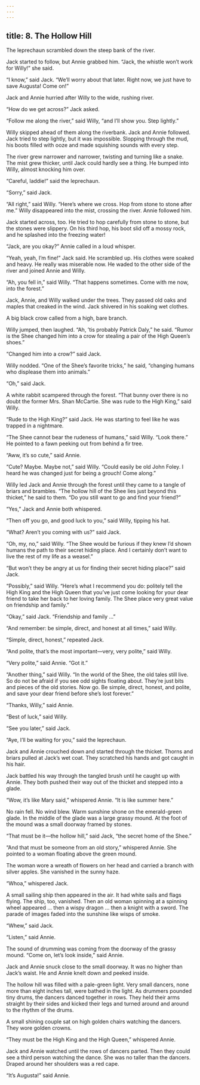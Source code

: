 ```yaml
---
---
---
```

title: 8. The Hollow Hill
---



The leprechaun scrambled down the steep bank of the river.

Jack started to follow, but Annie grabbed him. “Jack, the whistle won’t work for Willy!” she said.

“I know,” said Jack. “We’ll worry about that later. Right now, we just have to save Augusta! Come on!”

Jack and Annie hurried after Willy to the wide, rushing river.

“How do we get across?” Jack asked.

“Follow me along the river,” said Willy, “and I’ll show you. Step lightly.”

Willy skipped ahead of them along the riverbank. Jack and Annie followed. Jack tried to step lightly, but it was impossible. Slopping through the mud, his boots filled with ooze and made squishing sounds with every step.

The river grew narrower and narrower, twisting and turning like a snake. The mist grew thicker, until Jack could hardly see a thing. He bumped into Willy, almost knocking him over.

“Careful, laddie!” said the leprechaun.

“Sorry,” said Jack.

“All right,” said Willy. “Here’s where we cross. Hop from stone to stone after me.” Willy disappeared into the mist, crossing the river. Annie followed him.

Jack started across, too. He tried to hop carefully from stone to stone, but the stones were slippery. On his third hop, his boot slid off a mossy rock, and he splashed into the freezing water!

“Jack, are you okay?” Annie called in a loud whisper.

“Yeah, yeah, I’m fine!” Jack said. He scrambled up. His clothes were soaked and heavy. He really was miserable now. He waded to the other side of the river and joined Annie and Willy.

“Ah, you fell in,” said Willy. “That happens sometimes. Come with me now, into the forest.”

Jack, Annie, and Willy walked under the trees. They passed old oaks and maples that creaked in the wind. Jack shivered in his soaking wet clothes.

A big black crow called from a high, bare branch.

Willy jumped, then laughed. “Ah, ’tis probably Patrick Daly,” he said. “Rumor is the Shee changed him into a crow for stealing a pair of the High Queen’s shoes.”

“Changed him into a crow?” said Jack.

Willy nodded. “One of the Shee’s favorite tricks,” he said, “changing humans who displease them into animals.”

“Oh,” said Jack.

A white rabbit scampered through the forest. “That bunny over there is no doubt the former Mrs. Shan McCartie. She was rude to the High King,” said Willy.



“Rude to the High King?” said Jack. He was starting to feel like he was trapped in a nightmare.

“The Shee cannot bear the rudeness of humans,” said Willy. “Look there.” He pointed to a fawn peeking out from behind a fir tree.

“Aww, it’s so cute,” said Annie.

“Cute? Maybe. Maybe not,” said Willy. “Could easily be old John Foley. I heard he was changed just for being a grouch! Come along.”

Willy led Jack and Annie through the forest until they came to a tangle of briars and brambles. “The hollow hill of the Shee lies just beyond this thicket,” he said to them. “Do you still want to go and find your friend?”

“Yes,” Jack and Annie both whispered.

“Then off you go, and good luck to you,” said Willy, tipping his hat.

“What? Aren’t you coming with us?” said Jack.

“Oh, my, no,” said Willy. “The Shee would be furious if they knew I’d shown humans the path to their secret hiding place. And I certainly don’t want to live the rest of my life as a weasel.”

“But won’t they be angry at us for finding their secret hiding place?” said Jack.

“Possibly,” said Willy. “Here’s what I recommend you do: politely tell the High King and the High Queen that you’ve just come looking for your dear friend to take her back to her loving family. The Shee place very great value on friendship and family.”

“Okay,” said Jack. “Friendship and family …”

“And remember: be simple, direct, and honest at all times,” said Willy.

“Simple, direct, honest,” repeated Jack.

“And polite, that’s the most important—very, very polite,” said Willy.

“Very polite,” said Annie. “Got it.”

“Another thing,” said Willy. “In the world of the Shee, the old tales still live. So do not be afraid if you see odd sights floating about. They’re just bits and pieces of the old stories. Now go. Be simple, direct, honest, and polite, and save your dear friend before she’s lost forever.”

“Thanks, Willy,” said Annie.

“Best of luck,” said Willy.

“See you later,” said Jack.

“Aye, I’ll be waiting for you,” said the leprechaun.

Jack and Annie crouched down and started through the thicket. Thorns and briars pulled at Jack’s wet coat. They scratched his hands and got caught in his hair.

Jack battled his way through the tangled brush until he caught up with Annie. They both pushed their way out of the thicket and stepped into a glade.

“Wow, it’s like Mary said,” whispered Annie. “It is like summer here.”

No rain fell. No wind blew. Warm sunshine shone on the emerald-green glade. In the middle of the glade was a large grassy mound. At the foot of the mound was a small doorway framed by stones.

“That must be it—the hollow hill,” said Jack, “the secret home of the Shee.”

“And that must be someone from an old story,” whispered Annie. She pointed to a woman floating above the green mound.

The woman wore a wreath of flowers on her head and carried a branch with silver apples. She vanished in the sunny haze.

“Whoa,” whispered Jack.

A small sailing ship then appeared in the air. It had white sails and flags flying. The ship, too, vanished. Then an old woman spinning at a spinning wheel appeared … then a wispy dragon … then a knight with a sword. The parade of images faded into the sunshine like wisps of smoke.

“Whew,” said Jack.

“Listen,” said Annie.

The sound of drumming was coming from the doorway of the grassy mound. “Come on, let’s look inside,” said Annie.

Jack and Annie snuck close to the small doorway. It was no higher than Jack’s waist. He and Annie knelt down and peeked inside.

The hollow hill was filled with a pale-green light. Very small dancers, none more than eight inches tall, were bathed in the light. As drummers pounded tiny drums, the dancers danced together in rows. They held their arms straight by their sides and kicked their legs and turned around and around to the rhythm of the drums.

A small shining couple sat on high golden chairs watching the dancers. They wore golden crowns.

“They must be the High King and the High Queen,” whispered Annie.

Jack and Annie watched until the rows of dancers parted. Then they could see a third person watching the dance. She was no taller than the dancers. Draped around her shoulders was a red cape.

“It’s Augusta!” said Annie.